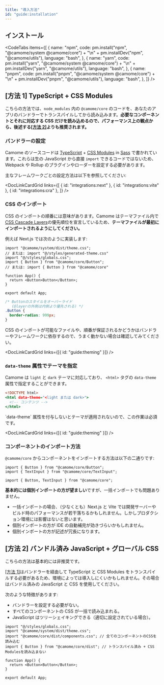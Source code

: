 ```yaml
---
title: "導入方法"
id: "guide:installation"
---
```


## インストール

<CodeTabs
  items={[
    {
      name: "npm",
      code:
        pm.install("npm", "@camome/system @camome/core") +
        "\n" +
        pm.installDev("npm", "@camome/utils"),
      language: "bash",
    },
    {
      name: "yarn",
      code:
        pm.install("yarn", "@camome/system @camome/core") +
        "\n" +
        pm.installDev("yarn", "@camome/utils"),
      language: "bash",
    },
    {
      name: "pnpm",
      code:
        pm.install("pnpm", "@camome/system @camome/core") +
        "\n" +
        pm.installDev("pnpm", "@camome/utils"),
      language: "bash",
    },
  ]}
/>

## [方法 1] TypeScript + CSS Modules

こちらの方法では、`node_modules` 内の `@camome/core` のコードを、あなたのアプリのバンドラーでトランスパイルしてから読み込みます。**必要なコンポーネントとそれに対応する CSS だけを読み込めるので、パフォーマンス上の観点から、後述する[[方法 2]](/docs/guide/installation#%E6%96%B9%E6%B3%95-2-%E3%83%90%E3%83%B3%E3%83%89%E3%83%AB%E6%B8%88%E3%81%BF-javascript--%E3%82%B0%E3%83%AD%E3%83%BC%E3%83%90%E3%83%AB-css)よりも推奨されます。**

### バンドラーの設定

Camome のソースコードは [TypeScript](https://www.typescriptlang.org/) + [CSS Modules](https://github.com/css-modules/css-modules) in [Sass](https://sass-lang.com/) で書かれています。これらは生の JavaScript から直接 `import` できるコードではないため、Webpack や Rollup のプラグインやローダーを設定する必要があります。

主なフレームワークごとの設定方法は以下を参照してください:

<DocLinkCardGrid
  links={[
    { id: "integrations:next" },
    { id: "integrations:vite" },
    { id: "integrations:cra" },
  ]}
/>

### CSS のインポート

CSS のインポートの順番には意味があります。Camome はテーマファイル内で [CSS Cascade Layers](https://developer.mozilla.org/ja/docs/Web/CSS/@layer)の優先順位を宣言しているため、**テーマファイルが最初にインポートされるようにしてください。**

例えば Next.js では次のように実装します:

```tsx:_app.tsx
import "@camome/system/dist/theme.css";
// または: import "@/styles/generated-theme.css"
import "@/styles/globals.css";
import { Button } from "@camome/core/Button";
// または: import { Button } from "@camome/core"

function App() {
  return <Button>Button</Button>;
}

export default App;
```

```css:globals.css
/* Buttonのスタイルをオーバーライド
   (@layerの外側は内側より優先される) */
.Button {
  border-radius: 999px;
}
```

<Message status="info">
  CSS
  のインポートが可能なファイルや、順番が保証されるかどうかはバンドラーやフレームワークに依存するので、うまく動かない場合は確認してみてください。
</Message>

<DocLinkCardGrid links={[{ id: "guide:theming" }]} />

### `data-theme` 属性でテーマを指定

Camome は `light` と `dark` テーマに対応しており、 `<html>` タグの `data-theme` 属性で指定することができます。

```html:index.html
<!DOCTYPE html>
<html data-theme="<light または dark>">
  <!-- コンテンツ -->
</html>
```

<Message status="warn">
  `data-theme` 属性を付与しないとテーマが適用されないので、この作業は必須です。
</Message>

<DocLinkCardGrid links={[{ id: "guide:theming" }]} />

### コンポーネントのインポート方法

`@camome/core` からコンポーネントをインポートする方法は以下の二通りです:

```tsx:個別インポート
import { Button } from "@camome/core/Button";
import { TextInput } from "@camome/core/TextInput";
```

```tsx:一括インポート
import { Button, TextInput } from "@camome/core";
```

**基本的には個別インポートの方が望ましい**ですが、一括インポートでも問題ありません。

- 一括インポートの場合、（少なくとも）Next.js と Vite では開発サーバーやビルド時のパフォーマンスが若干落ちるかもしれません。しかしプロダクション環境には影響はないと思います。
- 個別インポートの方が IDE の自動補完が効きづらいかもしれません。
- 個別インポートの方が記述が冗長になります。

## [方法 2] バンドル済み JavaScript + グローバル CSS

<Message status="warn">こちらの方法は基本的には非推奨です。</Message>

[[方法 1]](#方法-1-typescript--css-modules)はバンドラーを経由して TypeScript と CSS Modules をトランスパイルする必要があるため、環境によっては導入しにくいかもしれません。その場合はバンドル済みの JavaScript と CSS を使用してください。

次のような特徴があります:

- バンドラーを設定する必要がない。
- すべてのコンポーネントの CSS が一括で読み込まれる。
- JavaScript はツリーシェイキングできる（適切に設定されている場合）。

```tsx:_app.tsx
import "@/styles/globals.css";
import "@camome/system/dist/theme.css";
import "@camome/core/dist/components.css"; // 全てのコンポーネントのCSSを読み込む
import { Button } from "@camome/core/dist"; // トランスパイル済み + CSS Modulesを読み込まない

function App() {
  return <Button>Button</Button>;
}

export default App;
```
